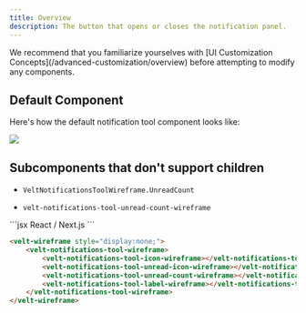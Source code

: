 ```yaml
---
title: Overview
description: The button that opens or closes the notification panel.
---
```


<Note>
We recommend that you familiarize yourselves with [UI Customization Concepts](/advanced-customization/overview) before attempting to modify any components.
</Note>


## Default Component

Here's how the default notification tool component looks like:

![](/images/customization/notification-tool-dark.png)


## Subcomponents that don't support children

<Tabs>

<Tab title="React / Next.js">

 - `VeltNotificationsToolWireframe.UnreadCount`

</Tab>


<Tab title="HTML">

 - `velt-notifications-tool-unread-count-wireframe`

</Tab>


</Tabs>


<RequestExample>
```jsx React / Next.js
<VeltWireframe>
    <VeltNotificationsToolWireframe>
        <VeltNotificationsToolWireframe.Icon />
        <VeltNotificationsToolWireframe.UnreadIcon />
        <VeltNotificationsToolWireframe.UnreadCount />
        <VeltNotificationsToolWireframe.Label />
    </VeltNotificationsToolWireframe>
</VeltWireframe>
```


```HTML HTML
<velt-wireframe style="display:none;">
    <velt-notifications-tool-wireframe>
        <velt-notifications-tool-icon-wireframe></velt-notifications-tool-icon-wireframe>
        <velt-notifications-tool-unread-icon-wireframe></velt-notifications-tool-unread-icon-wireframe>
        <velt-notifications-tool-unread-count-wireframe></velt-notifications-tool-unread-count-wireframe>
        <velt-notifications-tool-label-wireframe></velt-notifications-tool-label-wireframe>
    </velt-notifications-tool-wireframe>
</velt-wireframe>
```
</RequestExample>

